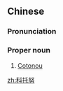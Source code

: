 ==Chinese==
{{zh-forms|gloss=-}}

===Pronunciation===
{{zh-pron
|m=Kētuōnǔ
|cat=pn
}}

===Proper noun===
{{zh-proper noun}}

# [[Cotonou]] {{gloss|the de facto capital of Benin}}

{{zh-cat|Cities}}

[[zh:科托努]]